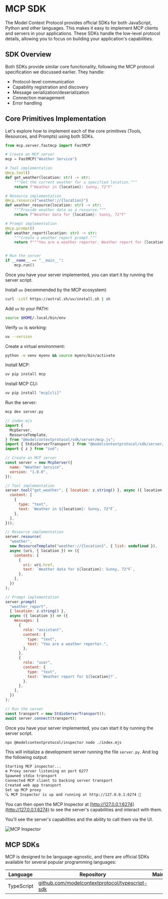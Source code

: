 # MCP SDK

The Model Context Protocol provides official SDKs for both JavaScript, Python and other languages. This makes it easy to implement MCP clients and servers in your applications. These SDKs handle the low-level protocol details, allowing you to focus on building your application's capabilities.

## SDK Overview

Both SDKs provide similar core functionality, following the MCP protocol specification we discussed earlier. They handle:

- Protocol-level communication
- Capability registration and discovery
- Message serialization/deserialization
- Connection management
- Error handling

## Core Primitives Implementation

Let's explore how to implement each of the core primitives (Tools, Resources, and Prompts) using both SDKs.

<hfoptions id="server-implementation">
<hfoption id="python">

<Youtube id="exzrb5QNUis" />

```python
from mcp.server.fastmcp import FastMCP

# Create an MCP server
mcp = FastMCP("Weather Service")

# Tool implementation
@mcp.tool()
def get_weather(location: str) -> str:
    """Get the current weather for a specified location."""
    return f"Weather in {location}: Sunny, 72°F"

# Resource implementation
@mcp.resource("weather://{location}")
def weather_resource(location: str) -> str:
    """Provide weather data as a resource."""
    return f"Weather data for {location}: Sunny, 72°F"

# Prompt implementation
@mcp.prompt()
def weather_report(location: str) -> str:
    """Create a weather report prompt."""
    return f"""You are a weather reporter. Weather report for {location}?"""


# Run the server
if __name__ == "__main__":
    mcp.run()
```

Once you have your server implemented, you can start it by running the server script.

Install `uv` (recommended by the MCP ecosystem)
```bash
curl -LsSf https://astral.sh/uv/install.sh | sh
```

Add `uv` to your PATH:
```bash
source $HOME/.local/bin/env
```

Verify `uv` is working:
```bash
uv --version
```
Create a virtual environment:
```bash
python -m venv myenv && source myenv/bin/activate
```

Install MCP:
```bash
uv pip install mcp
```

Install MCP CLI:
```bash
uv pip install "mcp[cli]"
```

Run the server:
```bash
mcp dev server.py
```

</hfoption>
<hfoption id="javascript">

```javascript
// index.mjs
import {
  McpServer,
  ResourceTemplate,
} from "@modelcontextprotocol/sdk/server/mcp.js";
import { StdioServerTransport } from "@modelcontextprotocol/sdk/server/stdio.js";
import { z } from "zod";

// Create an MCP server
const server = new McpServer({
  name: "Weather Service",
  version: "1.0.0",
});

// Tool implementation
server.tool("get_weather", { location: z.string() }, async ({ location }) => ({
  content: [
    {
      type: "text",
      text: `Weather in ${location}: Sunny, 72°F`,
    },
  ],
}));

// Resource implementation
server.resource(
  "weather",
  new ResourceTemplate("weather://{location}", { list: undefined }),
  async (uri, { location }) => ({
    contents: [
      {
        uri: uri.href,
        text: `Weather data for ${location}: Sunny, 72°F`,
      },
    ],
  })
);

// Prompt implementation
server.prompt(
  "weather_report",
  { location: z.string() },
  async ({ location }) => ({
    messages: [
      {
        role: "assistant",
        content: {
          type: "text",
          text: "You are a weather reporter.",
        },
      },
      {
        role: "user",
        content: {
          type: "text",
          text: `Weather report for ${location}?`,
        },
      },
    ],
  })
);

// Run the server
const transport = new StdioServerTransport();
await server.connect(transport);
```

Once you have your server implemented, you can start it by running the server script.

```bash
npx @modelcontextprotocol/inspector node ./index.mjs
```

</hfoption>
</hfoptions>

This will initialize a development server running the file `server.py`. And log the following output:

```bash
Starting MCP inspector...
⚙️ Proxy server listening on port 6277
Spawned stdio transport
Connected MCP client to backing server transport
Created web app transport
Set up MCP proxy
🔍 MCP Inspector is up and running at http://127.0.0.1:6274 🚀
```

You can then open the MCP Inspector at [http://127.0.0.1:6274](http://127.0.0.1:6274) to see the server's capabilities and interact with them.

You'll see the server's capabilities and the ability to call them via the UI.

![MCP Inspector](https://huggingface.co/datasets/mcp-course/images/resolve/main/unit1/6.png)

## MCP SDKs

MCP is designed to be language-agnostic, and there are official SDKs available for several popular programming languages:

| Language   | Repository                                                                                               | Maintainer(s)       | Status           |
| ---------- | -------------------------------------------------------------------------------------------------------- | ------------------- | ---------------- |
| TypeScript | [github.com/modelcontextprotocol/typescript-sdk](https://github.com/modelcontextprotocol/typescript-sdk) 